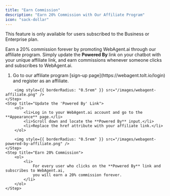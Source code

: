 ```yaml
---
title: "Earn Commission"
description: "Earn 20% Commission with Our Affiliate Program"
icon: "sack-dollar"
---
```


<Note>This feature is only available for users subscribed to the Business or Enterprise plan.</Note>

Earn a 20% commission forever by promoting WebAgent.ai through our affiliate program. Simply update the **Powered By** link on your chatbot with your unique affiliate link, and earn commissions whenever someone clicks and subscribes to WebAgent.ai.

<Steps titleSize="h2">
    <Step title="Sign up as an Affiliate">
        <ol>
            <li>
                Go to our affiliate program [sign-up page](https://webagent.tolt.io/login) and
                register as an affiliate.
            </li>
        </ol>

        <img style={{ borderRadius: "0.5rem" }} src="/images/webagent-affiliate.png" />
    </Step>
    <Step title="Update the 'Powered By' Link">
        <ol>
            <li>Log in to your WebAgent.ai account and go to the **Appearance** page.</li>
            <li>Scroll down and locate the **Powered By** input.</li>
            <li>Replace the href attribute with your affiliate link.</li>
        </ol>

        <img style={{ borderRadius: "0.5rem" }} src="/images/webagent-powered-by-affiliate.png" />
    </Step>
    <Step title="Earn 20% Commission">
        <ol>
            <li>
                For every user who clicks on the **Powered By** link and subscribes to WebAgent.ai,
                you will earn a 20% commission forever.
            </li>
        </ol>
    </Step>

</Steps>
